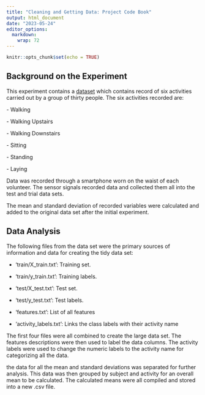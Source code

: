 ```yaml
---
title: "Cleaning and Getting Data: Project Code Book"
output: html_document
date: "2023-05-24"
editor_options: 
  markdown: 
    wrap: 72
---
```


```r
knitr::opts_chunk$set(echo = TRUE)
```

## Background on the Experiment

This experiment contains a
[dataset](http://archive.ics.uci.edu/ml/datasets/Human+Activity+Recognition+Using+Smartphones)
which contains record of six activities carried out by a group of thirty
people. The six activities recorded are:

\- Walking

\- Walking Upstairs

\- Walking Downstairs

\- Sitting

\- Standing

\- Laying

Data was recorded through a smartphone worn on the waist of each
volunteer. The sensor signals recorded data and collected them all into
the test and trial data sets.

The mean and standard deviation of recorded variables were calculated
and added to the original data set after the initial experiment.

## Data Analysis

The following files from the data set were the primary sources of
information and data for creating the tidy data set:

-   'train/X_train.txt': Training set.

-   'train/y_train.txt': Training labels.

-   'test/X_test.txt': Test set.

-   'test/y_test.txt': Test labels.

-   'features.txt': List of all features

-   'activity_labels.txt': Links the class labels with their activity
    name

The first four files were all combined to create the large data set. The
features descriptions were then used to label the data columns. The
activity labels were used to change the numeric labels to the activity
name for categorizing all the data.

the data for all the mean and standard deviations was separated for
further analysis. This data was then grouped by subject and activity for
an overall mean to be calculated. The calculated means were all compiled
and stored into a new .csv file.
